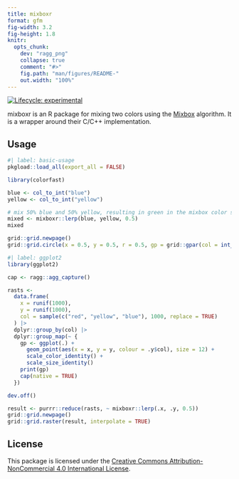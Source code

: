 ```yaml
---
title: mixboxr
format: gfm
fig-width: 3.2
fig-height: 1.8
knitr:
  opts_chunk:
    dev: "ragg_png"
    collapse: true
    comment: "#>"
    fig.path: "man/figures/README-"
    out.width: "100%"
---
```


<!-- README.md is generated from README.Rmd. Please edit that file -->

<!-- badges: start -->
[![Lifecycle: experimental](https://img.shields.io/badge/lifecycle-experimental-orange.svg)](https://lifecycle.r-lib.org/articles/stages.html#experimental)
<!-- badges: end -->

mixboxr is an R package for mixing two colors using the [Mixbox](https://scrtwpns.com/mixbox/) algorithm. It is a wrapper around their C/C++ implementation.

## Usage

```r
#| label: basic-usage
pkgload::load_all(export_all = FALSE)

library(colorfast)

blue <- col_to_int("blue")
yellow <- col_to_int("yellow")

# mix 50% blue and 50% yellow, resulting in green in the mixbox color space
mixed <- mixboxr::lerp(blue, yellow, 0.5)
mixed

grid::grid.newpage()
grid::grid.circle(x = 0.5, y = 0.5, r = 0.5, gp = grid::gpar(col = int_to_col(mixed), fill = int_to_col(mixed)))
```

```r
#| label: ggplot2
library(ggplot2)

cap <- ragg::agg_capture()

rasts <-
  data.frame(
    x = runif(1000),
    y = runif(1000),
    col = sample(c("red", "yellow", "blue"), 1000, replace = TRUE)
  ) |>
  dplyr::group_by(col) |>
  dplyr::group_map(~ {
    gp <- ggplot(.) +
      geom_point(aes(x = x, y = y, colour = .y$col), size = 12) +
      scale_color_identity() +
      scale_size_identity()
    print(gp)
    cap(native = TRUE)
  })

dev.off()

result <- purrr::reduce(rasts, ~ mixboxr::lerp(.x, .y, 0.5))
grid::grid.newpage()
grid::grid.raster(result, interpolate = TRUE)
```

## License

This package is licensed under the [Creative Commons Attribution-NonCommercial 4.0 International License](https://creativecommons.org/licenses/by-nc/4.0/).
